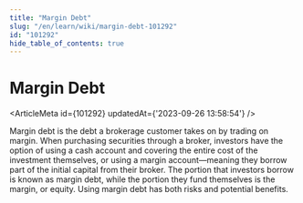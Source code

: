 ```yaml
---
title: "Margin Debt"
slug: "/en/learn/wiki/margin-debt-101292"
id: "101292"
hide_table_of_contents: true
---
```



# Margin Debt

<ArticleMeta id={101292} updatedAt={'2023-09-26 13:58:54'} />
<div className='border-solid border-b border-t-0 my-4 border-[var(--ifm-color-gray-300)]' />

Margin debt is the debt a brokerage customer takes on by trading on margin. When purchasing securities through a broker, investors have the option of using a cash account and covering the entire cost of the investment themselves, or using a margin account—meaning they borrow part of the initial capital from their broker. The portion that investors borrow is known as margin debt, while the portion they fund themselves is the margin, or equity. Using margin debt has both risks and potential benefits.
